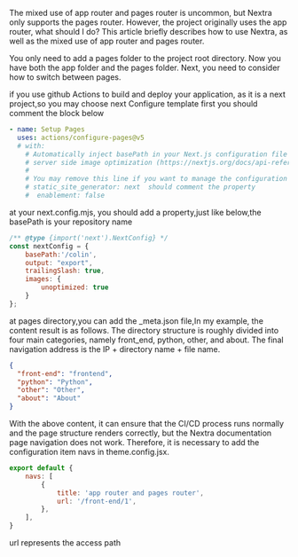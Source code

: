 The mixed use of app router and pages router is uncommon, but Nextra only supports the pages router. However, the project originally uses the app router, what should I do?
This article briefly describes how to use Nextra, as well as the mixed use of app router and pages router.

You only need to add a pages folder to the project root directory. Now you have both the app folder and the pages folder. Next, you need to consider how to switch between pages.

if you use github Actions to build and deploy your application, as it is a next project,so you may choose next Configure template
first you should comment the block below

```yaml
- name: Setup Pages
  uses: actions/configure-pages@v5
  # with:
    # Automatically inject basePath in your Next.js configuration file and disable
    # server side image optimization (https://nextjs.org/docs/api-reference/next/image#unoptimized).
    #
    # You may remove this line if you want to manage the configuration yourself.
    # static_site_generator: next  should comment the property
    #  enablement: false
```
at your next.config.mjs, you should add a property,just like below,the basePath is your repository name

```javascript
/** @type {import('next').NextConfig} */
const nextConfig = {
    basePath:'/colin',
    output: "export",
    trailingSlash: true,
    images: {
        unoptimized: true
    }
};
```

at pages directory,you can add the _meta.json file,In my example, the content result is as follows.
The directory structure is roughly divided into four main categories, namely front_end, python, other, and about. The final navigation address is the IP + directory name + file name.

```json
{
  "front-end": "frontend",
  "python": "Python",
  "other": "Other",
  "about": "About"
}
```

With the above content, it can ensure that the CI/CD process runs normally and the page structure renders correctly, but the Nextra documentation page navigation does not work. Therefore, it is necessary to add the configuration item navs in theme.config.jsx.

```javascript
export default {
    navs: [
        {
            title: 'app router and pages router',
            url: '/front-end/1',
        },
    ],
}
```

url represents the access path
